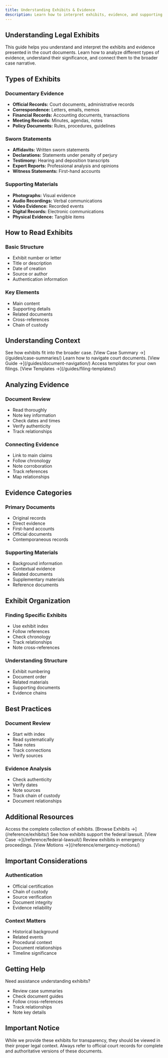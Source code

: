 ```yaml
---
title: Understanding Exhibits & Evidence
description: Learn how to interpret exhibits, evidence, and supporting documentation in legal proceedings.
---
```



## Understanding Legal Exhibits

This guide helps you understand and interpret the exhibits and evidence presented in the court documents. Learn how to analyze different types of evidence, understand their significance, and connect them to the broader case narrative.

## Types of Exhibits

### Documentary Evidence
- **Official Records:** Court documents, administrative records
- **Correspondence:** Letters, emails, memos
- **Financial Records:** Accounting documents, transactions
- **Meeting Records:** Minutes, agendas, notes
- **Policy Documents:** Rules, procedures, guidelines

### Sworn Statements
- **Affidavits:** Written sworn statements
- **Declarations:** Statements under penalty of perjury
- **Testimony:** Hearing and deposition transcripts
- **Expert Reports:** Professional analysis and opinions
- **Witness Statements:** First-hand accounts

### Supporting Materials
- **Photographs:** Visual evidence
- **Audio Recordings:** Verbal communications
- **Video Evidence:** Recorded events
- **Digital Records:** Electronic communications
- **Physical Evidence:** Tangible items

## How to Read Exhibits

### Basic Structure
- Exhibit number or letter
- Title or description
- Date of creation
- Source or author
- Authentication information

### Key Elements
- Main content
- Supporting details
- Related documents
- Cross-references
- Chain of custody

## Understanding Context

<CardGrid>
  <Card title="Case Background" icon="open-book">
    See how exhibits fit into the broader case.
    [View Case Summary →](/guides/case-summaries/)
  </Card>
  <Card title="Document Guide" icon="document">
    Learn how to navigate court documents.
    [View Guide →](/guides/document-navigation/)
  </Card>
  <Card title="Legal Templates" icon="pencil">
    Access templates for your own filings.
    [View Templates →](/guides/filing-templates/)
  </Card>
</CardGrid>

## Analyzing Evidence

### Document Review
- Read thoroughly
- Note key information
- Check dates and times
- Verify authenticity
- Track relationships

### Connecting Evidence
- Link to main claims
- Follow chronology
- Note corroboration
- Track references
- Map relationships

## Evidence Categories

### Primary Documents
- Original records
- Direct evidence
- First-hand accounts
- Official documents
- Contemporaneous records

### Supporting Materials
- Background information
- Contextual evidence
- Related documents
- Supplementary materials
- Reference documents

## Exhibit Organization

### Finding Specific Exhibits
- Use exhibit index
- Follow references
- Check chronology
- Track relationships
- Note cross-references

### Understanding Structure
- Exhibit numbering
- Document order
- Related materials
- Supporting documents
- Evidence chains

## Best Practices

### Document Review
- Start with index
- Read systematically
- Take notes
- Track connections
- Verify sources

### Evidence Analysis
- Check authenticity
- Verify dates
- Note sources
- Track chain of custody
- Document relationships

## Additional Resources

<CardGrid>
  <Card title="View Exhibits" icon="document">
    Access the complete collection of exhibits.
    [Browse Exhibits →](/reference/exhibits/)
  </Card>
  <Card title="Federal Case" icon="open-book">
    See how exhibits support the federal lawsuit.
    [View Case →](/reference/federal-lawsuit/)
  </Card>
  <Card title="Emergency Motions" icon="warning">
    Review exhibits in emergency proceedings.
    [View Motions →](/reference/emergency-motions/)
  </Card>
</CardGrid>

## Important Considerations

### Authentication
- Official certification
- Chain of custody
- Source verification
- Document integrity
- Evidence reliability

### Context Matters
- Historical background
- Related events
- Procedural context
- Document relationships
- Timeline significance

## Getting Help

Need assistance understanding exhibits?
- Review case summaries
- Check document guides
- Follow cross-references
- Track relationships
- Note key details

## Important Notice

While we provide these exhibits for transparency, they should be viewed in their proper legal context. Always refer to official court records for complete and authoritative versions of these documents.
